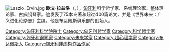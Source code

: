 {{BLP unsourced|time=2021-01-27T05:34:44+00:00}}
{{noteTA
|T=zh-cn:欧文·拉兹洛; zh-tw:鄂文·拉胥羅;
|1=zh-cn:欧文; zh-tw:鄂文;
|2=zh-cn:拉兹洛; zh-tw:拉胥羅;
}}
{{eastern name order|László Ervin}}
[[File:Laszlo_Ervin.jpg|thumb]]
'''欧文·拉兹洛'''（{{lang-hu|László Ervin}}，{{bd|1932年}}），[[匈牙利|匈牙利]]科学哲学家、系统理论家、整体理论家、古典钢琴家。他发表了75本专著和超过400篇论文，并是《世界未来：广义进化论杂志》主编。他是布达佩斯俱乐部的创始人。

{{Authority control}}
{{DEFAULTSORT:laszlo}}
[[Category:匈牙利科学院院士|Category:匈牙利科学院院士]]
[[Category:匈牙利哲学家|Category:匈牙利哲学家]]
[[Category:科学哲学家|Category:科学哲学家]]
[[Category:匈牙利钢琴家|Category:匈牙利钢琴家]]
[[Category:未来学家|Category:未来学家]]
[[Category:超心理学家|Category:超心理学家]]
[[Category:布达佩斯人|Category:布达佩斯人]]
[[Category:匈牙利非虚构作品作家|Category:匈牙利非虚构作品作家]]
{{Hungary-bio-stub}}
{{writer-stub}}